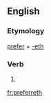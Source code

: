 ==English==

===Etymology===
[[prefer]] + [[-eth]]

===Verb===
{{en-verb form}}

# {{archaic third-person singular of|prefer}}

[[fr:preferreth]]